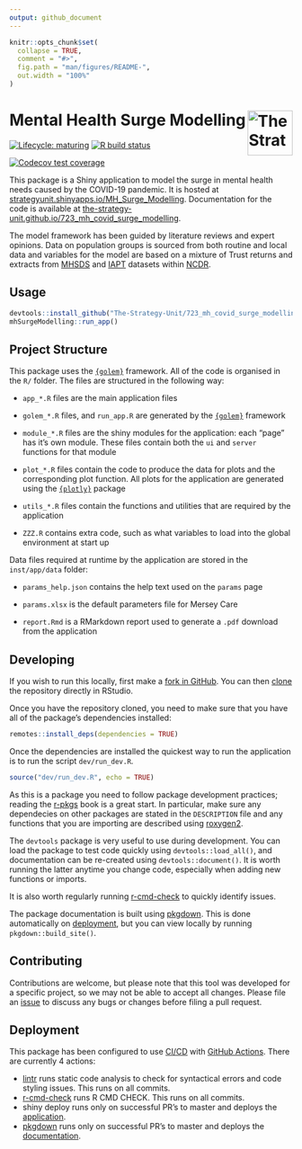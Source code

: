 ```yaml
---
output: github_document
---
```


<!-- README.md is generated from README.Rmd. Please edit that file -->

```r
knitr::opts_chunk$set(
  collapse = TRUE,
  comment = "#>",
  fig.path = "man/figures/README-",
  out.width = "100%"
)
```

# Mental Health Surge Modelling [<img src="https://www.strategyunitwm.nhs.uk/themes/custom/ie_bootstrap/logo.svg" title="The Strategy Unit" alt="The Strategy Unit Logo" align="right" height="80"/>][su]

<!-- badges: start -->

[![Lifecycle: maturing](https://img.shields.io/badge/lifecycle-maturing-blue.svg)](https://www.tidyverse.org/lifecycle/#maturing) [![R build status](https://github.com/The-Strategy-Unit/723_mh_covid_surge_modelling/workflows/R-CMD-check/badge.svg)](https://github.com/The-Strategy-Unit/723_mh_covid_surge_modelling/actions)

[![Codecov test coverage](https://codecov.io/gh/The-Strategy-Unit/723_mh_covid_surge_modelling/branch/master/graph/badge.svg)](https://codecov.io/gh/The-Strategy-Unit/723_mh_covid_surge_modelling?branch=master)
<!-- badges: end -->

This package is a Shiny application to model the surge in mental health needs caused by the COVID-19 pandemic. It is 
hosted at [strategyunit.shinyapps.io/MH\_Surge\_Modelling][app]. Documentation for the code is available at
[the-strategy-unit.github.io/723\_mh\_covid\_surge\_modelling][documentation].

The model framework has been guided by literature reviews and expert opinions. Data on population groups is sourced from
both routine and local data and variables for the model are based on a mixture of Trust returns and extracts from
[MHSDS][MHSDS] and [IAPT][IAPT] datasets within [NCDR][ncdr].

## Usage

```r
devtools::install_github("The-Strategy-Unit/723_mh_covid_surge_modelling")
mhSurgeModelling::run_app()
```

## Project Structure

This package uses the [`{golem}`][golem] framework. All of the code is organised in the `R/` folder. The files are structured in the following way:

-   `app_*.R` files are the main application files

-   `golem_*.R` files, and `run_app.R` are generated by the [`{golem}`][golem] framework

-   `module_*.R` files are the shiny modules for the application: each "page" has it's own module. These files contain 
both the `ui` and `server` functions for that module

-   `plot_*.R` files contain the code to produce the data for plots and the corresponding plot function. All plots for 
the application are generated using the [`{plotly}`][plotly] package

-   `utils_*.R` files contain the functions and utilities that are required by the application

-   `ZZZ.R` contains extra code, such as what variables to load into the global environment at start up

Data files required at runtime by the application are stored in the `inst/app/data` folder:

-   `params_help.json` contains the help text used on the `params` page

-   `params.xlsx` is the default parameters file for Mersey Care

-   `report.Rmd` is a RMarkdown report used to generate a `.pdf` download from the application

## Developing

If you wish to run this locally, first make a [fork in GitHub][fork]. You can then [clone][clone] the repository
directly in RStudio.

Once you have the repository cloned, you need to make sure that you have all of the package's dependencies installed:

```r
remotes::install_deps(dependencies = TRUE)
```

Once the dependencies are installed the quickest way to run the application is to run the script `dev/run_dev.R`.

```r
source("dev/run_dev.R", echo = TRUE)
```

As this is a package you need to follow package development practices; reading the [r-pkgs][r-pkgs] book is a great
start. In particular, make sure any dependecies on other packages are stated in the `DESCRIPTION` file and any functions
that you are importing are described using [roxygen2][roxygen2].

The `devtools` package is very useful to use during development. You can load the package to test code quickly using
`devtools::load_all()`, and documentation can be re-created using `devtools::document()`. It is worth running the latter
anytime you change code, especially when adding new functions or imports.

It is also worth regularly running [r-cmd-check][r-cmd-check] to quickly identify issues.

The package documentation is built using [pkgdown][pkgdown]. This is done automatically on [deployment](#deployment),
but you can view locally by running `pkgdown::build_site()`.

## Contributing

Contributions are welcome, but please note that this tool was developed for a specific project, so we may not be able to accept all changes. Please file an [issue][issue] to discuss any bugs or changes before filing a pull request.

## Deployment

This package has been configured to use [CI/CD][cicd] with [GitHub Actions][github-actions]. There are currently 4
actions:

- [lintr][lintr] runs static code analysis to check for syntactical errors and code styling issues. This runs on all
commits.
- [r-cmd-check][r-cmd-check] runs R CMD CHECK. This runs on all commits.
- shiny deploy runs only on successful PR's to master and deploys the [application][app]. 
- [pkgdown][pkgdown] runs only on successful PR's to master and deploys the [documentation][documentation].


[su]: https://www.strategyunitwm.nhs.uk/
[app]: https://strategyunit.shinyapps.io/MH_Surge_Modelling/
[documentation]: https://the-strategy-unit.github.io/723_mh_covid_surge_modelling/index.html
[issue]: https://github.com/The-Strategy-Unit/723_mh_covid_surge_modelling/issues/new
[mhsds]: https://data.england.nhs.uk/ncdr/database/NHSE_MH_V3_YTD/ "Mental health data (MHSDS v3)"
[iapt]: https://data.england.nhs.uk/ncdr/database/NHSE_IAPT/ "Improving access to psychological therapies (IAPT)"
[ncdr]: https://data.england.nhs.uk/ncdr/about/ "National Commissioning Data Repository (NCDR)"
[golem]: https://github.com/ThinkR-open/golem
[plotly]: https://plotly.com/r/
[fork]: https://docs.github.com/en/free-pro-team@latest/github/getting-started-with-github/fork-a-repo
[clone]: https://happygitwithr.com/rstudio-git-github.html#clone-the-new-github-repository-to-your-computer-via-rstudio
[r-pkgs]: https://r-pkgs.org/index.html
[roxygen2]: https://roxygen2.r-lib.org/
[r-cmd-check]: https://r-pkgs.org/r-cmd-check.html
[cicd]: https://en.wikipedia.org/wiki/CI/CD
[github-actions]: https://github.com/features/actions
[lintr]: https://github.com/jimhester/lintr
[pkgdown]: https://pkgdown.r-lib.org/
